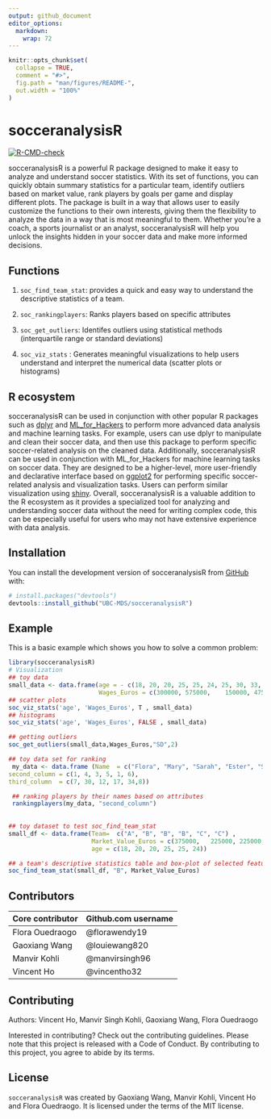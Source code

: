 ```yaml
---
output: github_document
editor_options: 
  markdown: 
    wrap: 72
---
```


<!-- README.md is generated from README.Rmd. Please edit that file -->

```r
knitr::opts_chunk$set(
  collapse = TRUE,
  comment = "#>",
  fig.path = "man/figures/README-",
  out.width = "100%"
)
```

# socceranalysisR

<!-- badges: start -->

[![R-CMD-check](https://github.com/UBC-MDS/socceranalysisR/actions/workflows/R-CMD-check.yaml/badge.svg)](https://github.com/UBC-MDS/socceranalysisR/actions/workflows/R-CMD-check.yaml)
<!-- badges: end -->

socceranalysisR is a powerful R package designed to make it easy to
analyze and understand soccer statistics. With its set of functions, you
can quickly obtain summary statistics for a particular team, identify
outliers based on market value, rank players by goals per game and
display different plots. The package is built in a way that allows user
to easily customize the functions to their own interests, giving them
the flexibility to analyze the data in a way that is most meaningful to
them. Whether you're a coach, a sports journalist or an analyst,
socceranalysisR will help you unlock the insights hidden in your soccer
data and make more informed decisions.

## Functions

1.  `soc_find_team_stat`: provides a quick and easy way to understand
    the descriptive statistics of a team.

2.  `soc_rankingplayers`: Ranks players based on specific attributes

3.  `soc_get_outliers`: Identifes outliers using statistical methods
    (interquartile range or standard deviations)

4.  `soc_viz_stats` : Generates meaningful visualizations to help users
    understand and interpret the numerical data (scatter plots or histograms)


## R ecosystem
socceranalysisR can be used in conjunction with other popular R packages
such as [dplyr](https://github.com/tidyverse/dplyr) and
[ML_for_Hackers](https://github.com/johnmyleswhite/ML_for_Hackers) to
perform more advanced data analysis and machine learning tasks. For
example, users can use dplyr to manipulate and clean their soccer data,
and then use this package to perform specific soccer-related analysis on
the cleaned data. Additionally, socceranalysisR can be used in
conjunction with ML_for_Hackers for machine learning tasks on soccer
data. They are designed to be a higher-level, more user-friendly and
declarative interface based on
[ggplot2](https://github.com/tidyverse/ggplot2) for performing specific
soccer-related analysis and visualization tasks. Users can perform
similar visualization using [shiny](https://github.com/rstudio/shiny).
Overall, socceranalysisR is a valuable addition to the R ecosystem as it
provides a specialized tool for analyzing and understanding soccer data
without the need for writing complex code, this can be especially useful
for users who may not have extensive experience with data analysis.


## Installation

You can install the development version of socceranalysisR from
[GitHub](https://github.com/) with:

``` r
# install.packages("devtools")
devtools::install_github("UBC-MDS/socceranalysisR")
```

## Example

This is a basic example which shows you how to solve a common problem:

```r
library(socceranalysisR)
# Visualization 
## toy data
small_data <- data.frame(age = - c(18, 20, 20, 25, 25, 24, 25, 30, 33, 32, 44, 30, 17),
                         Wages_Euros = c(300000, 575000,	150000,	475000,375000,	225000,	225000, 200000,	225000,	250000,	250000,	375000,	200000))
## scatter plots
soc_viz_stats('age', 'Wages_Euros', T , small_data)
## histograms
soc_viz_stats('age', 'Wages_Euros', FALSE , small_data)

## getting outliers
soc_get_outliers(small_data,Wages_Euros,"SD",2)

## toy data set for ranking
 my_data <- data.frame (Name  = c("Flora", "Mary", "Sarah", "Ester", "Sophie", "Maria"),
second_column = c(1, 4, 3, 5, 1, 6),
third_column  = c(7, 30, 12, 17, 34,8))

 ## ranking players by their names based on attributes
 rankingplayers(my_data, "second_column")
 
 
## toy dataset to test soc_find_team_stat
small_df <- data.frame(Team=  c("A", "B", "B", "B", "C", "C") ,
                       Market_Value_Euros = c(375000,	225000,	225000, 200000,	225000,	250000),
                       age = c(18, 20, 20, 25, 25, 24)) 

## a team's descriptive statistics table and box-plot of selected feature
soc_find_team_stat(small_df, "B", Market_Value_Euros)
```

## Contributors

| Core contributor | Github.com username |
|------------------|---------------------|
| Flora Ouedraogo  | @florawendy19       |
| Gaoxiang Wang    | @louiewang820       |
| Manvir Kohli     | @manvirsingh96      |
| Vincent Ho       | @vincentho32        |

## Contributing

Authors: Vincent Ho, Manvir Singh Kohli, Gaoxiang Wang, Flora Ouedraogo

Interested in contributing? Check out the contributing guidelines.
Please note that this project is released with a Code of Conduct. By
contributing to this project, you agree to abide by its terms.

## License

`socceranalysisR` was created by Gaoxiang Wang, Manvir Kohli, Vincent Ho
and Flora Ouedraogo. It is licensed under the terms of the MIT license.
